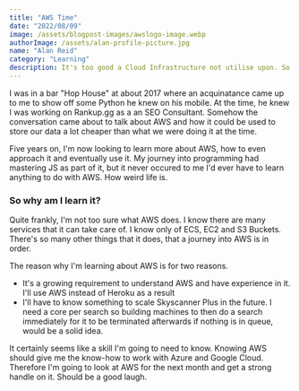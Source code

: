 ```yaml
---
title: "AWS Time"
date: "2022/08/09"
image: /assets/blogpost-images/awslogo-image.webp
authorImage: /assets/alan-profile-picture.jpg
name: "Alan Reid"
category: "Learning"
description: It's too good a Cloud Infrastructure not utilise upon. So let's beat the beast. 
---
```


I was in a bar "Hop House" at about 2017 where an acquinatance came up to me to show off some Python he knew on his mobile. At the time, he knew I was working on Rankup.gg as a an SEO Consultant. Somehow the conversation came about to talk about AWS and how it could be used to store our data a lot cheaper than what we were doing it at the time. 

Five years on, I'm now looking to learn more about AWS, how to even approach it and eventually use it. My journey into programming had mastering JS as part of it, but it never occured to me I'd ever have to learn anything to do with AWS. How weird life is.

### So why am I learn it?

Quite frankly, I'm not too sure what AWS does. I know there are many services that it can take care of. I know only of ECS, EC2 and S3 Buckets. There's so many other things that it does, that a journey into AWS is in order. 

The reason why I'm learning about AWS is for two reasons.

- It's a growing requirement to understand AWS and have experience in it. I'll use AWS instead of Heroku as a result
- I'll have to know something to scale Skyscanner Plus in the future. I need a core per search so building machines to then do a search immediately for it to be terminated afterwards if nothing is in queue, would be a solid idea. 

It certainly seems like a skill I'm going to need to know. Knowing AWS should give me the know-how to work with Azure and Google Cloud. Therefore I'm going to look at AWS for the next month and get a strong handle on it. Should be a good laugh. 
